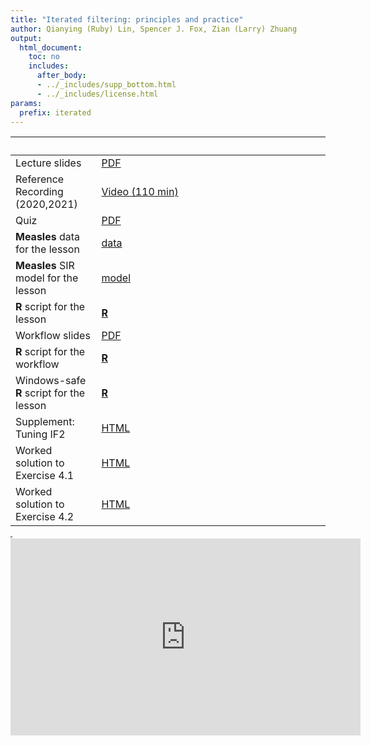 ```yaml
---
title: "Iterated filtering: principles and practice"
author: Qianying (Ruby) Lin, Spencer J. Fox, Zian (Larry) Zhuang
output:
  html_document:
    toc: no
    includes:
      after_body:
      - ../_includes/supp_bottom.html
      - ../_includes/license.html
params:
  prefix: iterated
---
```


| &nbsp;                            | &nbsp;                                                                                     |
|-----------------------------------|--------------------------------------------------------------------------------------------|
| Lecture slides | [PDF](slides/mif/main.pdf) |
| Reference Recording (2020,2021) | [Video (110 min)](https://www.youtube.com/playlist?list=PLluGwj6FGt2S9cNE-rD3CZJY6X_KydOMi) |
| Quiz | [PDF](slides/mif/quiz.pdf) |
| **Measles** data for the lesson   | [data](slides/pfilter/Measles_Consett_1948.csv)|
| **Measles** SIR model for the lesson   | [model](slides/stochsim/model_measSIR.R)|
| **R** script for the lesson | [**R**](slides/mif/main.R) |
| Workflow slides | [PDF](slides/mif/workflow.pdf) |
| **R** script for the workflow | [**R**](slides/mif/workflow.R) |
| Windows-safe **R** script for the lesson | [**R**](slides/mif/main_win.R) |
| Supplement: Tuning IF2 | [HTML](slides/mif/if2_settings.html) |
| Worked solution to Exercise 4.1 | [HTML](slides/mif/Q_fit_seir.html) |
| Worked solution to Exercise 4.2 | [HTML](slides/mif/Q_fit_all.html) |


<iframe width="0" height="0">

</iframe>

<iframe data-external="1" width="560" height="315" src="https://www.youtube-nocookie.com/embed/videoseries?list=PLluGwj6FGt2S9cNE-rD3CZJY6X_KydOMi" frameborder="0" allow="accelerometer; autoplay; encrypted-media; gyroscope; picture-in-picture" allowfullscreen>

</iframe>
